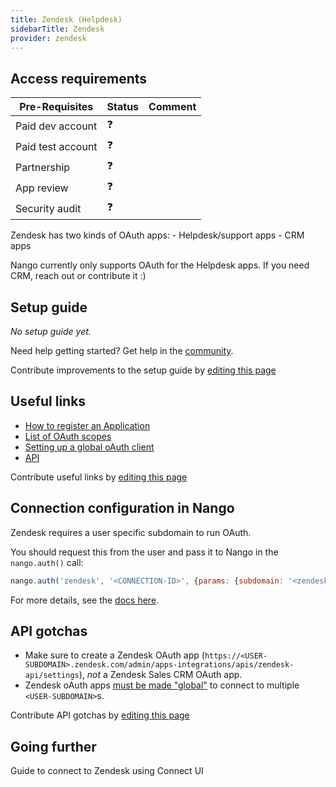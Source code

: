 ```yaml
---
title: Zendesk (Helpdesk)
sidebarTitle: Zendesk
provider: zendesk
---
```




<Overview />
<PreBuiltTooling provider={providers[pageMetadata.provider]} />
<PreBuiltUseCases />

## Access requirements
| Pre-Requisites | Status | Comment|
| - | - | - |
| Paid dev account | ❓ |  |
| Paid test account | ❓ |  |
| Partnership | ❓ | |
| App review | ❓ |  |
| Security audit | ❓ | |



<Note>
Zendesk has two kinds of OAuth apps:
- Helpdesk/support apps
- CRM apps

Nango currently only supports OAuth for the Helpdesk apps. If you need CRM, reach out or contribute it :)
</Note>
## Setup guide

_No setup guide yet._

<Tip>Need help getting started? Get help in the [community](https://nango.dev/slack).</Tip>

<Note>Contribute improvements to the setup guide by [editing this page](https://github.com/nangohq/nango/tree/master/docs-v2/integrations/all/zendesk.mdx)</Note>


## Useful links

-   [How to register an Application](https://support.zendesk.com/hc/en-us/articles/4408845965210-Using-OAuth-authentication-with-your-application#topic_s21_lfs_qk)
-   [List of OAuth scopes](https://support.zendesk.com/hc/en-us/articles/4408845965210#topic_gql_kbd_gt)
-   [Setting up a global oAuth client](https://developer.zendesk.com/documentation/marketplace/building-a-marketplace-app/set-up-a-global-oauth-client/)
-   [API](https://developer.zendesk.com/api-reference/)

<Note>Contribute useful links by [editing this page](https://github.com/nangohq/nango/tree/master/docs-v2/integrations/all/zendesk.mdx)</Note>


## Connection configuration in Nango

Zendesk requires a user specific subdomain to run OAuth.

You should request this from the user and pass it to Nango in the `nango.auth()` call:

```js
nango.auth('zendesk', '<CONNECTION-ID>', {params: {subdomain: '<zendesk-subdomain>'}});
```

For more details, see the [docs here](/guides/getting-started/authorize-an-api-from-your-app#apis-requiring-connection-specific-configuration-for-authorization).

## API gotchas

-   Make sure to create a Zendesk OAuth app (`https://<USER-SUBDOMAIN>.zendesk.com/admin/apps-integrations/apis/zendesk-api/settings`), _not_ a Zendesk Sales CRM OAuth app. 
-   Zendesk oAuth apps [must be made "global"](https://developer.zendesk.com/documentation/marketplace/building-a-marketplace-app/set-up-a-global-oauth-client/) to connect to multiple `<USER-SUBDOMAIN>`s.

<Note>Contribute API gotchas by [editing this page](https://github.com/nangohq/nango/tree/master/docs-v2/integrations/all/zendesk.mdx)</Note>

## Going further

<Card title="Connect to Zendesk" icon="link" href="/integrations/all/zendesk/connect" horizontal>
  Guide to connect to Zendesk using Connect UI
</Card>
